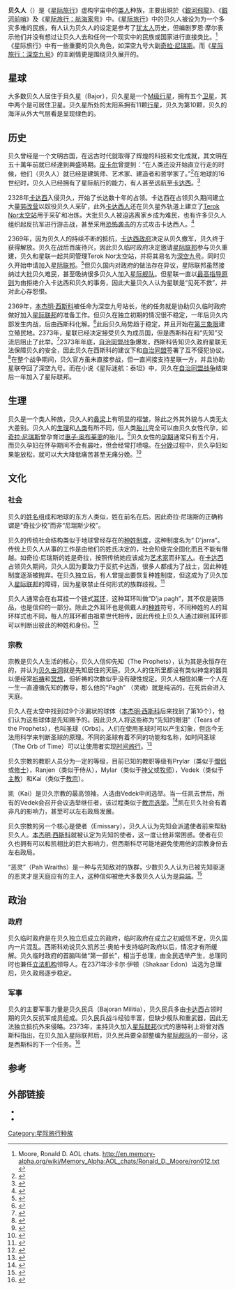{{noteTA
|G1=StarTrek}}
{{Pathnav|星际迷航|星际旅行种族列表}}
{{Startreknations}}
'''贝久人'''（{{lang-en|'''Bajoran'''}}）是《[[星际旅行|星际旅行]]》虚构宇宙中的[[类人|类人]]种族，主要出現於《[[銀河飛龍|銀河飛龍]]》、《[[銀河前哨|銀河前哨]]》及《[[星际旅行：航海家号|星际旅行：航海家号]]》中。《[[星际旅行|星际旅行]]》中的贝久人被设为为一个多灾多难的民族，有人认为贝久人的设定是参考了[[犹太人|犹太人]]历史，但编剧罗恩·摩尔表示他们并没有想过让贝久人去和任何一个现实中的民族或国家进行直接类比。<ref>Moore, Ronald D. AOL chats. http://en.memory-alpha.org/wiki/Memory_Alpha:AOL_chats/Ronald_D._Moore/ron012.txt {{Wayback|url=http://en.memory-alpha.org/wiki/Memory_Alpha:AOL_chats/Ronald_D._Moore/ron012.txt |date=20150509002333 }}</ref>《星际旅行》中有一些重要的贝久角色，如深空九号大副[[奇拉·尼瑞斯|奇拉·尼瑞斯]]。而《[[星际旅行：深空九号|星际旅行：深空九号]]》的主剧情更是围绕贝久展开的。

== 星球 ==
大多数贝久人居住于貝久星（Bajor），贝久星是一个[[星际旅行行星等级|M级行星]]，拥有五个[[卫星|卫星]]，其中两个是可居住卫星。贝久星所处的太阳系拥有11颗[[行星|行星]]，贝久为第10颗，贝久的海洋从外大气层看是呈现绿色的。
== 历史 ==
贝久曾经是一个文明古国，在远古时代就取得了辉煌的科技和文化成就，其文明在五十萬年前就已经達到興盛時期。[[让-吕克·皮卡尔|皮卡尔]]曾提到：“在人类还没开始直立行走的时候，他们（贝久人）就已经是建筑师、艺术家、建造者和哲学家了。”<ref name="Ensign Ro">{{cite episode|title={{TNG|Ensign Ro}}|series=[[星际旅行：下一代|星际旅行：下一代]]}}</ref>在地球的16世纪时，贝久人已经拥有了星际航行的能力，有人甚至远航至[[卡达西|卡达西]]。<ref name="Explorers">{{cite episode|title={{DS9|Explorers}}|series=[[星际旅行：深空九号|星际旅行：深空九号]]}}</ref>

2328年[[卡达西|卡达西]]入侵贝久，开始了长达数十年的占领。卡达西在占领贝久期间建立大量[[劳改营|劳改营]]以奴役贝久人采矿，此外[[卡达西人|卡达西人]]还在贝久星外轨道上建立了[[深空九号太空站|Terok Nor太空站]]用于采矿和冶炼。大批贝久人被迫逃离家乡成为难民，也有许多贝久人组织起反抗军进行游击战，甚至采用[[恐怖袭击|恐怖袭击]]的方式攻击卡达西人。<ref name="Ensign Ro">{{cite episode|title={{TNG|Ensign Ro}}|series=[[星际旅行：下一代|星际旅行：下一代]]}}</ref>

2369年，因为贝久人的持续不断的抵抗，[[卡达西|卡达西政府]]决定从贝久撤军，贝久终于获得解放。贝久在战后百废待兴，因此贝久临时政府决定邀请[[星际联邦|星际联邦]]参与贝久重建，贝久和星联一起共同管理Terok Nor太空站，并将其易名为[[銀河前哨|深空九号]]。同时贝久开始申请加入[[星际联邦|星际联邦]]。<ref name="Emissary">{{cite episode|title={{DS9|Emissary}}|series=[[星际旅行：深空九号|星际旅行：深空九号]]}}</ref>但贝久国内对政府的做法存在异议，星际联邦虽然接纳过大批贝久难民，甚至吸纳很多贝久人加入[[星际舰队|星际舰队]]。但星联一直以[[最高指导原则|最高指导原则]]为由拒绝介入卡达西和贝久的事务，因此大量贝久人认为星联是“见死不救”，并对此心存怨恨。

2369年，[[本杰明·西斯科|本杰明·西斯科]]被任命为深空九号站长，他的任务就是协助贝久临时政府做好加入[[星际联邦|星际联邦]]的准备工作。但贝久在独立初期的情况很不稳定，一年后贝久内部发生内战，后由西斯科化解。<ref name="The Siege">{{cite episode|title={{DS9|The Siege}}|series=[[星际旅行：深空九号|星际旅行：深空九号]]}}</ref>此后贝久局势趋于稳定，并且开始在[[银河系象限|第三象限]]建立殖民地。2373年，星联已经决定接受贝久为成员国，但是西斯科在和“先知”交流后阻止了此举。<ref name="Rapture">{{cite episode|title={{DS9|Rapture}}|series=[[星际旅行：深空九号|星际旅行：深空九号]]}}</ref>2373年年底，[[自治同盟战争|自治同盟战争]]爆发，西斯科告知贝久政府星联无法保障贝久的安全，因此贝久在西斯科的建议下和[[自治同盟|自治同盟]]签署了互不侵犯协议。<ref name="Call to Arms">{{cite episode|title={{DS9|Call to Arms}}|series=[[星际旅行：深空九号|星际旅行：深空九号]]}}</ref>在整个战争期间，贝久官方虽未直接参战，但一直间接支持星联一方，并且协助星联夺回了深空九号。而在小说《星际迷航：泰坦》中，贝久在[[自治同盟战争|自治同盟战争]]结束后一年加入了星际联邦。

== 生理 ==
贝久是一个类人种族，贝久人的[[鼻梁|鼻梁]]上有明显的褶皱，除此之外其外貌与人类无太大差别。贝久人的[[生理|生理]]和[[人类|人类]]有所不同，但人类[[胎儿|胎儿]]完全可以由贝久女性代孕，如[[奇拉·尼瑞斯|奇拉·尼瑞斯]]曾孕育过[[惠子·奥布莱恩|惠子·奥布莱恩]]的胎儿。<ref name="Body Parts">{{cite episode|title={{DS9|Body Parts}}|series=[[星际旅行：深空九号|星际旅行：深空九号]]}}</ref>贝久女性的[[孕期|孕期]]通常只有五个月，而贝久孕妇在怀孕期间不会有晨吐，但会经常打喷嚏。在[[分娩|分娩]]过程中，贝久孕妇如果能放松，就可以大大降低痛苦甚至无痛分娩。<ref name="The Begotten">{{cite episode|title={{DS9|The Begotten}}|series=[[星际旅行：深空九号|星际旅行：深空九号]]}}</ref>
== 文化 ==
=== 社会 ===
贝久的[[姓名|姓名]]组成和地球的东方人类似，姓在前名在后。因此奇拉·尼瑞斯的正确称谓是“奇拉少校”而非“尼瑞斯少校”。

贝久的传统社会结构类似于地球曾经存在的[[种姓制度|种姓制度]]，这种制度名为“ D'jarra”。传统上贝久人从事的工作是由他们的姓氏决定的，社会阶级完全固化而且不能有僭越。如奇拉·尼瑞斯的姓是奇拉，按照传统她应该成为[[艺术家|艺术家]]而非[[军人|军人]]。在[[卡达西|卡达西]]占领贝久期间，贝久人因为要致力于反抗卡达西，很多人都成为了战士，因此种姓制度逐渐被抛弃。在贝久独立后，有人曾提出要恢复种姓制度，但这成为了贝久加入[[星际联邦|星际联邦]]的障碍，因为星联禁止任何形式的族群歧视。<ref name="Accession">{{cite episode|title={{DS9|Accession}}|series=[[星际旅行：深空九号|星际旅行：深空九号]]}}</ref>

贝久人通常会在右耳挂一个链式[[耳环|耳环]]，这种耳环叫做“D'ja pagh”，其不仅是装饰品，也是信仰的一部分。除此之外耳环也是佩戴人的[[种姓|种姓]]符号，不同种姓的人的耳环样式也不同，每人的耳环都由祖辈世代相传，因此传统上贝久人通过辨别耳环即可以判断出彼此的种姓和身份。<ref name="Accession">{{cite episode|title={{DS9|Accession}}|series=[[星际旅行：深空九号|星际旅行：深空九号]]}}</ref>
=== 宗教 ===
宗教是贝久人生活的核心，贝久人信仰先知（The Prophets），认为其是永恒存在的，并认为[[贝久虫洞|贝久虫洞]]就是先知居住的天庭。贝久人的住所里都设有类似神龛的器具以便经常[[祈祷|祈祷]]和[[冥想|冥想]]，但祈祷的次数似乎没有硬性规定。贝久人相信如果一个人在一生一直遵循先知的教导，那么他的“Pagh” （灵魂）就是纯洁的，在死后会进入天庭。

贝久人在太空中找到过9个沙漏状的球体（[[本杰明·西斯科|本杰明·西斯科]]后来找到了第10个），他们认为这些球体是先知赐予的。因此贝久人将这些称为“先知的眼泪”（Tears of the Prophets），也叫圣球（Orbs）。人们在使用圣球时可以产生幻象，但迄今无法用科学来判断圣球的原理。不同的圣球有着不同的功能和名称，如时间圣球（The Orb of Time）可以让使用者实现[[时间旅行|时间旅行]]。<ref name="Trials and Tribble-ations">{{cite episode|title={{DS9|Trials and Tribble-ations}}|series=[[星际旅行：深空九号|星际旅行：深空九号]]}}</ref>

贝久宗教的教职人员分为一定的等级，目前已知的教职等级有Prylar（类似于[[僧侣|僧侣]]或[[修士|修士]]），Ranjen（类似于侍从），Mylar（类似于[[神父|神父]]或[[牧师|牧师]]），Vedek（类似于[[主教|主教]]）和Kai（类似于[[教宗|教宗]]）。

凯（Kai）是贝久宗教的最高领袖，人选由Vedek中间选举。当一任凯去世后，所有的Vedek会召开会议选举继任者，该过程类似于[[教宗选举|教宗选举]]。<ref name="The Collaborator">{{cite episode|title={{DS9|The Collaborator}}|series=[[星际旅行：深空九号|星际旅行：深空九号]]}}</ref>凯在贝久社会有着非凡的影响力，甚至可以左右政局发展。

贝久宗教的另一个核心是使者（Emissary），贝久人认为先知会派遣使者前来帮助贝久人。[[本杰明·西斯科|本杰明·西斯科]]就被认定为先知的使者，这一度让他非常困惑。使者在贝久也拥有可以和凯相比的巨大影响力，但西斯科尽可能地避免使用他的宗教身份去左右政局。

“恶灵”（Pah Wraiths）是一种与先知敌对的族群，少数贝久人认为已被先知驱逐的恶灵才是天庭应有的主人，这种信仰被绝大多数贝久人认为是[[异端|异端]]。<ref name="Covenant ">{{cite episode|title={{DS9|Covenant }}|series=[[星际旅行：深空九号|星际旅行：深空九号]]}}</ref>
== 政治 ==
=== 政府 ===
贝久临时政府是在贝久独立后成立的政府，临时政府在成立之初威信不足，贝久国内一片混乱。西斯科劝说贝久凯苏兰·奥帕卡支持临时政府以后，情况才有所缓解。贝久临时政府的首脑叫做“第一部长”，相当于总理，由全民选举产生，总理同时也兼任[[立法机构|立法机构]]领导人。在2371年沙卡尔·伊顿（Shakaar Edon）当选为总理后，贝久政局逐步稳定。
=== 军事 ===
贝久的主要军事力量是贝久民兵（Bajoran Militia），贝久民兵多由[[卡达西|卡达西]]占领时期的贝久反抗军成员组成。贝久民兵战斗经验丰富，但缺少舰队和重武器，因此无法独立抵抗外来侵略。2373年，主持贝久加入[[星际联邦|星际联邦]]仪式的惠特利上将曾对西斯科指出，在贝久加入星际联邦后，贝久民兵要全部整编为[[星际舰队|星际舰队]]的一部分，这是西斯科的下一个任务。<ref name="Rapture">{{cite episode|title={{DS9|Rapture}}|series=[[星际旅行：深空九号|星际旅行：深空九号]]}}</ref>
==参考==
{{Reflist}}

== 外部链接 ==
* {{memoryalpha|Bajor}}
* {{memoryalpha|Bajoran}}

[[Category:星际旅行种族|Category:星际旅行种族]]
{{星际旅行}}